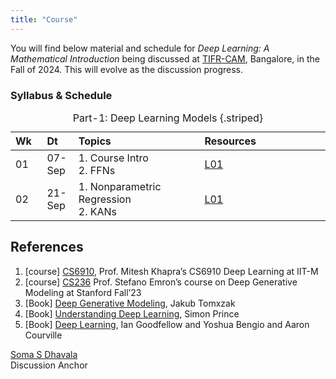 ```yaml
---
title: "Course"
---
```


You will find below material and schedule for _Deep Learning: A Mathematical Introduction_ being discussed at [TIFR-CAM](https://www.math.tifrbng.res.in/), Bangalore, in the Fall of 2024. This will evolve as the discussion progress.


### Syllabus & Schedule

::: {style="font-size: 80%;"}
| Wk | Dt | Topics | Resources |
| :- | :- | :------- | :------- |
| 01 | 07-Sep | 1. Course Intro <br> 2. FFNs | [L01](./lectures/L01.qmd) |
| 02 | 21-Sep | 1. Nonparametric Regression <br> 2. KANs | [L01](./lectures/L03.qmd) |
: Part-1: Deep Learning Models {.striped}
:::




## References
1. \[course\] [CS6910](http://www.cse.iitm.ac.in/~miteshk/CS6910.html), Prof. Mitesh Khapra’s CS6910 Deep Learning at IIT-M
2. \[course\] [CS236](https://deepgenerativemodels.github.io/) Prof. Stefano Emron’s course on Deep Generative Modeling at Stanford Fall’23
3. \[Book\] [Deep Generative Modeling](https://jmtomczak.github.io/dgm_book.html), Jakub Tomxzak
4. \[Book\] [Understanding Deep Learning](https://udlbook.github.io/udlbook/), Simon Prince
5. \[Book\] [Deep Learning](https://www.deeplearningbook.org/), Ian Goodfellow and Yoshua Bengio and Aaron Courville


[Soma S Dhavala](https://www.linkedin.com/in/somasdhavala/) \
Discussion Anchor